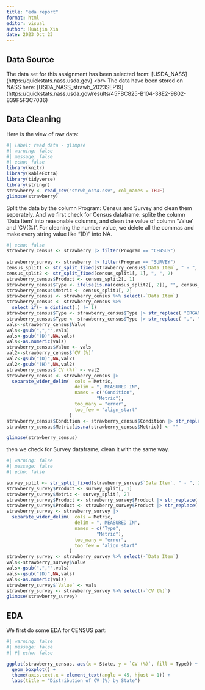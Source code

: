 ```yaml
---
title: "eda report"
format: html
editor: visual
author: Huaijin Xin
date: 2023 Oct 23
---
```


## Data Source

The data set for this assignment has been selected from: \[USDA_NASS\](https://quickstats.nass.usda.gov) \<br\> The data have been stored on NASS here: \[USDA_NASS_strawb_2023SEP19\](https://quickstats.nass.usda.gov/results/45FBC825-B104-38E2-9802-839F5F3C7036)

## Data Cleaning

Here is the view of raw data:

```r
#| label: read data - glimpse 
#| warning: false
#| message: false
#| echo: false
library(knitr)  
library(kableExtra)
library(tidyverse)
library(stringr)
strawberry <- read_csv("strwb_oct4.csv", col_names = TRUE)
glimpse(strawberry)

```

Split the data by the column Program: Census and Survey and clean them seperately. And we first check for Census dataframe: splite the column 'Data Item' into reasonable columns, and clean the value of column 'Value' and 'CV(%)'. For cleaning the number value, we delete all the commas and make every string value like "(D)" into NA.

```r
#| echo: false
strawberry_census <- strawberry |> filter(Program == "CENSUS")
 
strawberry_survey <- strawberry |> filter(Program == "SURVEY")
census_split1 <- str_split_fixed(strawberry_census$`Data Item`, " - ", 2)
census_split2 <- str_split_fixed(census_split1[, 1], ", ", 2)
strawberry_census$Product <- census_split2[, 1]
strawberry_census$Type <- ifelse(is.na(census_split2[, 2]), "", census_split2[, 2])
strawberry_census$Metric <- census_split1[, 2]
strawberry_census <- strawberry_census %>% select(-`Data Item`)
strawberry_census <- strawberry_census %>% 
  select_if(~ n_distinct(.) != 1)
strawberry_census$Type <- strawberry_census$Type |> str_replace( "ORGANIC", "")
strawberry_census$Type <- strawberry_census$Type |> str_replace( ",", "")
vals<-strawberry_census$Value
vals<-gsub(",","",vals)
vals<-gsub("(D)",NA,vals)
vals<-as.numeric(vals)
strawberry_census$Value <- vals
val2<-strawberry_census$`CV (%)`
val2<-gsub("(D)",NA,val2)
val2<-gsub("(H)",NA,val2)
strawberry_census$`CV (%)` <- val2
strawberry_census <- strawberry_census |>
  separate_wider_delim(  cols = Metric,
                         delim = ", MEASURED IN",
                         names = c("Condition",
                                 "Metric"),
                         too_many = "error",
                         too_few = "align_start"
                       )
strawberry_census$Condition <- strawberry_census$Condition |> str_replace( "OPERATIONS WITH ", "")
strawberry_census$Metric[is.na(strawberry_census$Metric)] <- ""

glimpse(strawberry_census)
```

then we check for Survey dataframe, clean it with the same way.

```r
#| warning: false
#| message: false
#| echo: false

survey_split <- str_split_fixed(strawberry_survey$`Data Item`, " - ", 2)
strawberry_survey$Product <- survey_split[, 1]
strawberry_survey$Metric <- survey_split[, 2]
strawberry_survey$Product <- strawberry_survey$Product |> str_replace( "STRAWBERRIES", "")
strawberry_survey$Product <- strawberry_survey$Product |> str_replace( ",", "")
strawberry_survey <- strawberry_survey |>
  separate_wider_delim(  cols = Metric,
                         delim = ", MEASURED IN",
                         names = c("Type",
                                 "Metric"),
                         too_many = "error",
                         too_few = "align_start"
                       )
strawberry_survey <- strawberry_survey %>% select(-`Data Item`)
vals<-strawberry_survey$Value
vals<-gsub(",","",vals)
vals<-gsub("(D)",NA,vals)
vals<-as.numeric(vals)
strawberry_survey$`Value` <- vals
strawberry_survey <- strawberry_survey %>% select(-`CV (%)`)
glimpse(strawberry_survey)

```

## EDA

We first do some EDA for CENSUS part:

```r
#| warning: false
#| message: false
#| #| echo: false

ggplot(strawberry_census, aes(x = State, y = `CV (%)`, fill = Type)) + 
  geom_boxplot() + 
  theme(axis.text.x = element_text(angle = 45, hjust = 1)) + 
  labs(title = "Distribution of CV (%) by State")



```
